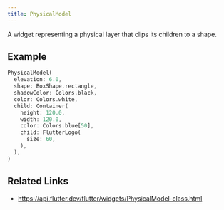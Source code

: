 ```yaml
---
title: PhysicalModel
---
```


A widget representing a physical layer that clips its children to a shape.

## Example

```dart liveslice=PhysicalModel
PhysicalModel(
  elevation: 6.0,
  shape: BoxShape.rectangle,
  shadowColor: Colors.black,
  color: Colors.white,
  child: Container(
    height: 120.0,
    width: 120.0,
    color: Colors.blue[50],
    child: FlutterLogo(
      size: 60,
    ),
  ),
)
```

## Related Links

- https://api.flutter.dev/flutter/widgets/PhysicalModel-class.html
